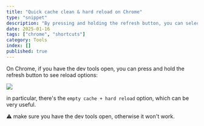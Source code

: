 ```yaml
---
title: "Quick cache clean & hard reload on Chrome"
type: "snippet"
description: "By pressing and holding the refresh button, you can select the page reload options"
date: 2025-01-16
tags: ["chrome", "shortcuts"]
category: Tools
index: []
published: true
---
```


On Chrome, if you have the dev tools open, you can press and hold the refresh button to see reload options:


<div className='max-w-[400px]'>
  <img src="/static/images/blog/chrome-hard-reload/illustration.png" />
</div>

in particular, there's the `empty cache + hard reload` option, which can be very useful.

<SpacerS />

⚠️ make sure you have the dev tools open, otherwise it won't work.

<SpacerM />